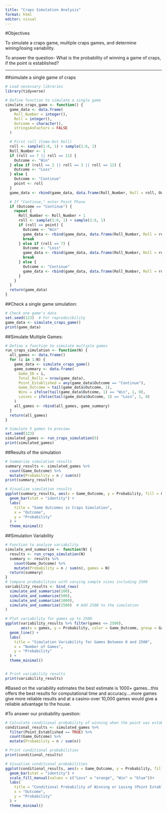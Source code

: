 ---
title: "Craps Simulation Analysis"
format: html
editor: visual
---

#Objectives

To simulate a craps game, multiple craps games, and determine wining/losing variability.

To answer the question- What is the probability of winning a game of craps, if the point is established?

---

##simulate a single game of craps

```{r, message = FALSE}
# Load necessary libraries
library(tidyverse)

# Define function to simulate a single game
simulate_craps_game <- function() {
  game_data <- data.frame(
    Roll_Number = integer(),
    Roll = integer(),
    Outcome = character(),
    stringsAsFactors = FALSE
  )

  # First roll (Come-Out Roll)
  roll <- sample(1:6, 1) + sample(1:6, 1)
  Roll_Number <- 1
  if (roll == 7 || roll == 11) {
    Outcome <- "Win"
  } else if (roll == 2 || roll == 3 || roll == 12) {
    Outcome <- "Loss"
  } else {
    Outcome <- "Continue"
    point <- roll
  }
  game_data <- rbind(game_data, data.frame(Roll_Number, Roll = roll, Outcome))

  # If "Continue," enter Point Phase
  if (Outcome == "Continue") {
    repeat {
      Roll_Number <- Roll_Number + 1
      roll <- sample(1:6, 1) + sample(1:6, 1)
      if (roll == point) {
        Outcome <- "Win"
        game_data <- rbind(game_data, data.frame(Roll_Number, Roll = roll, Outcome))
        break
      } else if (roll == 7) {
        Outcome <- "Loss"
        game_data <- rbind(game_data, data.frame(Roll_Number, Roll = roll, Outcome))
        break
      } else {
        Outcome <- "Continue"
        game_data <- rbind(game_data, data.frame(Roll_Number, Roll = roll, Outcome))
      }
    }
  }
  return(game_data)
}

```

##Check a single game simulation:

```{r}
# Check one game's data
set.seed(123)  # For reproducibility
game_data <- simulate_craps_game()
print(game_data)

```

##Simulate Multiple Games:

```{r}
# Define a function to simulate multiple games
run_craps_simulation <- function(N) {
  all_games <- data.frame()
  for (i in 1:N) {
    game_data <- simulate_craps_game()
    game_summary <- data.frame(
      Game_ID = i,
      Total_Rolls = nrow(game_data),
      Point_Established = any(game_data$Outcome == "Continue"),
      Game_Outcome = tail(game_data$Outcome, 1),
      Wins = ifelse(tail(game_data$Outcome, 1) == "Win", 1, 0),
      Losses = ifelse(tail(game_data$Outcome, 1) == "Loss", 1, 0)
    )
    all_games <- rbind(all_games, game_summary)
  }
  return(all_games)
}

# Simulate 5 games to preview
set.seed(123)
simulated_games <- run_craps_simulation(5)
print(simulated_games)

```

##Results of the simulation

```{r}
# Summarize simulation results
summary_results <- simulated_games %>%
  count(Game_Outcome) %>%
  mutate(Probability = n / sum(n))
print(summary_results)

# Visualize simulation results
ggplot(summary_results, aes(x = Game_Outcome, y = Probability, fill = Game_Outcome)) +
  geom_bar(stat = "identity") +
  labs(
    title = "Game Outcomes in Craps Simulation",
    x = "Outcome",
    y = "Probability"
  ) +
  theme_minimal()


```

##Simulation Variability

```{r}
# Function to analyze variability
simulate_and_summarize <- function(N) {
  results <- run_craps_simulation(N)
  summary <- results %>%
    count(Game_Outcome) %>%
    mutate(Probability = n / sum(n), games = N)
  return(summary)
}
# Compare probabilities with varying sample sizes including 2500
variability_results <- bind_rows(
  simulate_and_summarize(100),
  simulate_and_summarize(500),
  simulate_and_summarize(1000),
  simulate_and_summarize(2500)  # Add 2500 to the simulation
)

# Plot variability for games up to 2500
ggplot(variability_results %>% filter(games <= 2500), 
       aes(x = games, y = Probability, color = Game_Outcome, group = Game_Outcome)) +
  geom_line() +
  labs(
    title = "Simulation Variability for Games Between 0 and 2500",
    x = "Number of Games",
    y = "Probability"
  ) +
  theme_minimal()


# Print variability results
print(variability_results)

```

#Based on the variability estimates the best estimate is 1000+ games...this offers the best results for computational time and accuracy....more games give more reliable results and at a casino-over 10,000 games would give a reliable advantage to the house.

#To answer our probability question:

```{r}
# Calculate conditional probability of winning when the point was established
conditional_results <- simulated_games %>%
  filter(Point_Established == TRUE) %>%
  count(Game_Outcome) %>%
  mutate(Probability = n / sum(n))

# Print conditional probabilities
print(conditional_results)

# Visualize conditional probabilities
ggplot(conditional_results, aes(x = Game_Outcome, y = Probability, fill = Game_Outcome)) +
  geom_bar(stat = "identity") +
  scale_fill_manual(values = c("Loss" = "orange", "Win" = "blue"))+
  labs(
    title = "Conditional Probability of Winning or Losing (Point Established)",
    x = "Outcome",
    y = "Probability"
  ) +
  theme_minimal()

```

